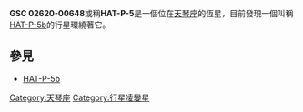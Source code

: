 {{Starbox begin 
| name =GSC 02620-00648 <ref name="a">{{cite web |
 title=Notes for Planet HAT-P-5 b |
 work=Extrasolar Planets Encyclopaedia |
 url=http://vo.obspm.fr/exoplanetes/encyclo/planet.php?p1=HAT-P-5&p2=b |
 accessdate=October 16 |
 deadurl=yes |
 archiveurl=https://web.archive.org/web/20071209071954/http://vo.obspm.fr/exoplanetes/encyclo/planet.php?p1=HAT-P-5&p2=b |
 archivedate=2007-12-09 }}</ref><ref name="b">{{cite web |
 title=Simbad Query Result |
 work=Simbad |
 url=http://simweb.u-strasbg.fr/simbad/sim-id?protocol=html&Ident=GSC+02634-01087&NbIdent=1&Radius=2&Radius.unit=arcmin&submit=submit+id |
 accessdate=October 16 |
 archive-date=2012-06-20 |
 archive-url=https://www.webcitation.org/68ZApNaJs?url=http://simweb.u-strasbg.fr/simbad/sim-id?protocol=html |
 dead-url=no }}</ref>
}} 
{{Starbox observe 
| epoch = [[J2000.0|J2000.0]]
| constell = [[Lyra|Lyra]]
| ra = {{RA|18|17|37.299}} 
| dec = {{DEC|+36|37|16.88}} 
| appmag_v = +11.95
}} 
{{Starbox astrometry 
| prop_mo_ra = 2.6
| prop_mo_dec = -2.5
| dist_ly = approx. 1,100 
| dist_pc = 340 ± 30
}}
{{Starbox detail 
| age = 2.6 ± 1.8 Giga
| metal = 0.24 ± 0.15 
| mass = 1.16 ± 0.062
| radius = 1.167 ± 0.049 
| temperature = 5960 ± 100
}} 
{{Starbox catalog 
| names = [[Guide_Star_Catalog|GSC]] 02634-01087, [[2MASS|2MASS]] J18173731+3637170, [[HATNet_Project|HAT]]-P-5, [[Hipparcos_Catalogue|TYC]] 2634-1087-1
}} 
{{Starbox end}}
'''GSC 02620-00648'''或稱'''HAT-P-5'''是一個位在[[天琴座|天琴座]]的恆星，目前發現一個叫稱[[HAT-P-5b|HAT-P-5b]]的行星環繞著它。
== 參見 ==

{{reflist}}
*[[HAT-P-5b|HAT-P-5b]]
{{Star-stub}}

[[Category:天琴座|Category:天琴座]]
[[Category:行星凌變星|Category:行星凌變星]]